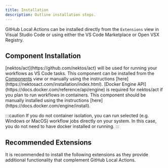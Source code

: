 ```yaml
---
title: Installation
description: Outline installation steps.
---
```



GitHub Local Actions can be installed directly from the `Extensions` view in Visual Studio Code or using either the VS Code Marketplace or Open VSX Registry.

<CardGrid>
   <LinkCard title="VS Code Marketplace" href="https://marketplace.visualstudio.com/items?itemName=SanjulaGanepola.github-local-actions"/>
   <LinkCard title="Open VSX Registry" href="https://open-vsx.org/extension/SanjulaGanepola/github-local-actions"/>
</CardGrid>

## Component Installation

<Card title="nektos/act" icon="rocket">
[nektos/act](https://github.com/nektos/act) will be used for running your workflows as VS Code tasks. This component can be installed from the <a href="/docs/usage/components">Components</a> view or manually using the instructions [here](https://nektosact.com/installation/index.html).
</Card>
<Card title="Docker Engine" icon="external">
[Docker Engine API](https://docs.docker.com/reference/api/engine) is required for nektos/act if you plan to run workflows in containers. This component should be manually installed using the instructions [here](https://docs.docker.com/engine/install).

:::caution
If you do not container isolation, you can run selected (e.g. Windows or MacOS) workflow jobs directly on your system. In this case, you do not need to have docker installed or running.
:::
</Card>


## Recommended Extensions

It is recommended to install the following extensions as they provide additional functionality that complement GitHub Local Actions.

<LinkCard title="GitHub Actions" href="https://marketplace.visualstudio.com/items?itemName=GitHub.vscode-github-actions"
description="Edit workflow files easily with the help of syntax highlighting, integrated documentation, code completion and workflow validation."/>
